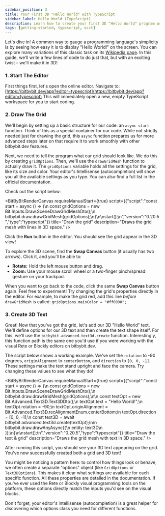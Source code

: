 ```yaml
---
sidebar_position: 3
title: Your First 3D "Hello World" with TypeScript
sidebar_label: Hello World (TypeScript)
description: Learn how to create your first 3D "Hello World" program using the Bitbybit Monaco programming editor.
tags: [getting-started, typescript, occt]
---
```



Let's dive in! A common way to gauge a programming language's simplicity is by seeing how easy it is to display "Hello World!" on the screen. You can explore many variations of this classic task on its [Wikipedia page](https://en.wikipedia.org/wiki/%22Hello,_World!%22_program). In this guide, we'll write a few lines of code to do just that, but with an exciting twist – we'll make it in 3D!

### 1. Start The Editor

First things first, let's open the online editor.
Navigate to: [https://bitbybit.dev/app?editor=typescript](https://bitbybit.dev/app?editor=typescript)
This will immediately open a new, empty TypeScript workspace for you to start coding.

### 2. Draw The Grid

We'll begin by setting up a basic structure for our code: an `async start` function. Think of this as a special container for our code. While not strictly needed just for drawing the grid, this `async` function prepares us for more advanced steps later on that require it to work smoothly with other bitbybit.dev features.

Next, we need to tell the program what our grid should look like. We do this by creating `gridOptions`. Then, we'll use the `drawGridMesh` function to actually draw it. The `gridOptions` variable holds all the settings for the grid, like its size and color. Your editor's Intellisense (autocompletion) will show you all the available settings as you type. You can also find a full list in the official documentation.

Check out the script below:

<BitByBitRenderCanvas
  requireManualStart={true}
  script={{"script":"const start = async () => {\n    const gridOptions = new Bit.Inputs.Draw.SceneDrawGridMeshDto();\n    bitbybit.draw.drawGridMesh(gridOptions);\n}\n\nstart();\n","version":"0.20.5","type":"typescript"}}
  title="Draw the grid"
  description="Draws the grid mesh with lines in 3D space."
/>

Click the **Run** button in the editor. You should see the grid appear in the 3D view!

To explore the 3D scene, find the **Swap Canvas** button (it usually has two arrows). Click it, and you'll be able to:
*   **Rotate:** Hold the left mouse button and drag.
*   **Zoom:** Use your mouse scroll wheel or a two-finger pinch/spread gesture on your trackpad.

When you want to go back to the code, click the same **Swap Canvas** button again.
Feel free to experiment! Try changing the grid's properties directly in the editor. For example, to make the grid red, add this line *before* `drawGridMesh` is called:
`gridOptions.mainColor = "#ff0000";`

### 3. Create 3D Text

Great! Now that you've got the grid, let's add our 3D "Hello World" text.
We'll define options for our 3D text and then create the text shape itself. For this, we'll use the `bitbybit.advanced.text3d.create` function. Interestingly, this function path is the same one you'd use if you were working with the visual Rete or Blockly editors on bitbybit.dev.

The script below shows a working example. We've set the `rotation` to -90 degrees, `originAlignment` to `centerBottom`, and `direction` to `[0, 0, -1]`. These settings make the text stand upright and face the camera. Try changing these values to see what they do!


<BitByBitRenderCanvas
  requireManualStart={true}
  script={{"script":"const start = async () => {\n    const gridOptions = new Bit.Inputs.Draw.SceneDrawGridMeshDto();\n    bitbybit.draw.drawGridMesh(gridOptions);\n\n    const textOpt = new Bit.Advanced.Text3D.Text3DDto();\n    textOpt.text = \"Hello World!\";\n    textOpt.rotation = -90;\n    textOpt.originAlignment = Bit.Advanced.Text3D.recAlignmentEnum.centerBottom;\n    textOpt.direction = [0, 0, -1];\n    const text3D = await bitbybit.advanced.text3d.create(textOpt);\n\n    bitbybit.draw.drawAnyAsync({\n        entity: text3D\n    });\n}\n\nstart();\n","version":"0.20.5","type":"typescript"}}
  title="Draw the text & grid"
  description="Draws the grid mesh with text in 3D space."
/>

After running this script, you should see your 3D text appearing on the grid. You've now successfully created both a grid and 3D text!

You might be noticing a pattern here: to control how things look or behave, we often create a separate "options" object (like `GridOptions` or `Text3DOptions`). This makes it clear what settings are available for each specific function. All these properties are detailed in the documentation. If you've ever used the Rete or Blockly visual programming tools on the platform, these options directly match the inputs you'd see on the visual blocks.

Don't forget, your editor's Intellisense (autocompletion) is a great helper for discovering which options class you need for different functions.